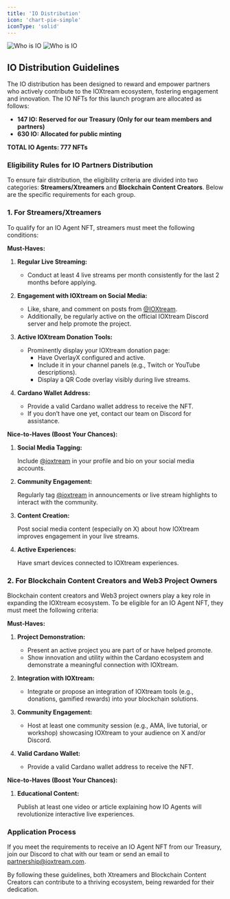 ```yaml
---
title: 'IO Distribution'
icon: 'chart-pie-simple'
iconType: 'solid'
---
```


<img
  className="block dark:hidden"
  src="/images/io-agents/io_distribution_light.png"
  alt="Who is IO"
/>
<img
  className="hidden dark:block"
  src="/images/io-agents/io_distribution_dark.png"
  alt="Who is IO"
/>


## IO Distribution Guidelines
The IO distribution has been designed to reward and empower partners who actively contribute to the IOXtream ecosystem, fostering engagement and innovation. The IO NFTs for this launch program are allocated as follows:

- **147 IO: Reserved for our Treasury (Only for our team members and partners)**
- **630 IO: Allocated for public minting**

**TOTAL IO Agents: 777 NFTs**

### Eligibility Rules for IO Partners Distribution

To ensure fair distribution, the eligibility criteria are divided into two categories: **Streamers/Xtreamers** and **Blockchain Content Creators**. Below are the specific requirements for each group.

### 1. For Streamers/Xtreamers

To qualify for an IO Agent NFT, streamers must meet the following conditions:

**Must-Haves:**

1. **Regular Live Streaming:**
    - Conduct at least 4 live streams per month consistently for the last 2 months before applying.

2. **Engagement with IOXtream on Social Media:**
    - Like, share, and comment on posts from [@IOXtream](https://x.com/IOXtream).
    - Additionally, be regularly active on the official IOXtream Discord server and help promote the project.

3. **Active IOXtream Donation Tools:**
    - Prominently display your IOXtream donation page:
        - Have OverlayX configured and active.
        - Include it in your channel panels (e.g., Twitch or YouTube descriptions).
        - Display a QR Code overlay visibly during live streams.

4. **Cardano Wallet Address:**
    - Provide a valid Cardano wallet address to receive the NFT.
    - If you don’t have one yet, contact our team on Discord for assistance.

**Nice-to-Haves (Boost Your Chances):**

1. **Social Media Tagging:**

    Include [@ioxtream](https://x.com/IOXtream) in your profile and bio on your social media accounts.

2. **Community Engagement:**

    Regularly tag [@ioxtream](https://x.com/IOXtream) in announcements or live stream highlights to interact with the community.

3. **Content Creation:**

    Post social media content (especially on X) about how IOXtream improves engagement in your live streams.

4. **Active Experiences:**

    Have smart devices connected to IOXtream experiences.

### 2. For Blockchain Content Creators and Web3 Project Owners
Blockchain content creators and Web3 project owners play a key role in expanding the IOXtream ecosystem. To be eligible for an IO Agent NFT, they must meet the following criteria:

**Must-Haves:**

1. **Project Demonstration:**
    - Present an active project you are part of or have helped promote.
    - Show innovation and utility within the Cardano ecosystem and demonstrate a meaningful connection with IOXtream.

2. **Integration with IOXtream:**
    - Integrate or propose an integration of IOXtream tools (e.g., donations, gamified rewards) into your blockchain solutions.

3. **Community Engagement:**
    - Host at least one community session (e.g., AMA, live tutorial, or workshop) showcasing IOXtream to your audience on X and/or Discord.

4. **Valid Cardano Wallet:**
    - Provide a valid Cardano wallet address to receive the NFT.

**Nice-to-Haves (Boost Your Chances):**

1. **Educational Content:**
    
    Publish at least one video or article explaining how IO Agents will revolutionize interactive live experiences.

### Application Process
If you meet the requirements to receive an IO Agent NFT from our Treasury, join our Discord to chat with our team or send an email to partnership@ioxtream.com.

By following these guidelines, both Xtreamers and Blockchain Content Creators can contribute to a thriving ecosystem, being rewarded for their dedication.
